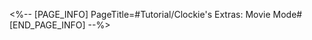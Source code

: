 <%-- [PAGE_INFO]
PageTitle=#Tutorial/Clockie's Extras: Movie Mode#
[END_PAGE_INFO] --%>
{{Tutorial
|sort      = 605403
|title     = Clockie's Extras: Movie Mode
|subtitle  = 
|type      = 
|about     = 
|image1    = Tutorial Clockie's Extras Movie Mode 1.png{{subst:void|<!--$UPLOAD:<<SpriteOutput/TutorialPic/TutorialPage_605403.png>-<Tutorial Clockie's Extras Movie Mode 1.png>>}}
|text1     = The film's length is limited in Movie Mode. The progress bar below indicates {{Color|h|nobold=1|the filming progress}}.
|image2    = Tutorial Clockie's Extras Movie Mode 2.png{{subst:void|<!--$UPLOAD:<<SpriteOutput/TutorialPic/TutorialPage_605404.png>-<Tutorial Clockie's Extras Movie Mode 2.png>>}}
|text2     = {{Color|h|nobold=1|Audience Score}} will be accumulated by conducting Action Scenes, picking up supplies, or slamming into opponents or obstacles while invulnerable. Trigger the events above as many times as you can to achieve the {{Color|h|nobold=1|target Audience Score}}!
}}